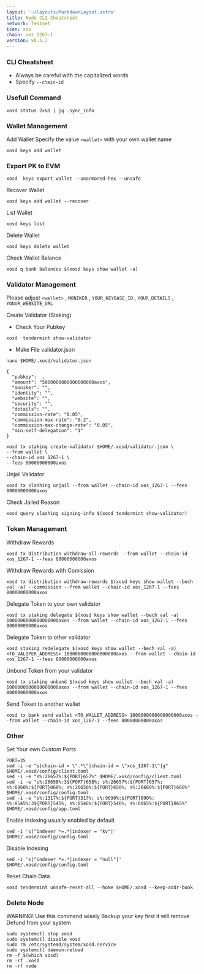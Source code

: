 ```yaml
---
layout: '~/layouts/MarkdownLayout.astro'
title: Node CLI Cheatsheet
network: Testnet
icon: xos
chain: xos_1267-1
version: v0.5.2
---
```


### CLI Cheatsheet

- Always be careful with the capitalized words
- Specify `--chain-id`

### Usefull Command
```
xosd status 2>&1 | jq .sync_info
```

### Wallet Management

Add Wallet
Specify the value `<wallet>` with your own wallet name

```
xosd keys add wallet
```
### Export PK to EVM
```
xosd  keys export wallet --unarmored-hex --unsafe
```

Recover Wallet
```
xosd keys add wallet --recover
```

List Wallet
```
xosd keys list
```

Delete Wallet
```
xosd keys delete wallet
```

Check Wallet Balance
```
xosd q bank balances $(xosd keys show wallet -a)
```

### Validator Management

Please adjust `<wallet>` , `MONIKER` , `YOUR_KEYBASE_ID` , `YOUR_DETAILS` , `YOUUR_WEBSITE_URL`

Create Validator (Staking)
- Check Your Pubkey
```
xosd  tendermint show-validator
```
- Make File validator.json
```
nano $HOME/.xosd/validator.json
```
```
{
  "pubkey":  ,
  "amount": "5000000000000000000axos",
  "moniker": "",
  "identity": "",
  "website": "",
  "security": "",
  "details": "",
  "commission-rate": "0.05",
  "commission-max-rate": "0.2",
  "commission-max-change-rate": "0.05",
  "min-self-delegation": "1"
}
```
```
xosd tx staking create-validator $HOME/.xosd/validator.json \
--from wallet \
--chain-id xos_1267-1 \
--fees 80000000000axos 
```

Unjail Validator
```
xosd tx slashing unjail --from wallet --chain-id xos_1267-1 --fees 80000000000axos
```

Check Jailed Reason
```
xosd query slashing signing-info $(xosd tendermint show-validator)
```

### Token Management

Withdraw Rewards
```
xosd tx distribution withdraw-all-rewards --from wallet --chain-id xos_1267-1 --fees 80000000000axos
```

Withdraw Rewards with Comission
```
xosd tx distribution withdraw-rewards $(xosd keys show wallet --bech val -a) --commission --from wallet --chain-id xos_1267-1 --fees 80000000000axos
```

Delegate Token to your own validator
```
xosd tx staking delegate $(xosd keys show wallet --bech val -a) 1000000000000000000axos --from wallet --chain-id xos_1267-1 --fees 80000000000axos
```

Delegate Token to other validator
```
xosd staking redelegate $(xosd keys show wallet --bech val -a) <TO_VALOPER_ADDRESS> 1000000000000000000axos --from wallet --chain-id xos_1267-1 --fees 80000000000axos
```

Unbond Token from your validator
```
xosd tx staking unbond $(xosd keys show wallet --bech val -a) 1000000000000000000axos --from wallet --chain-id xos_1267-1 --fees 80000000000axos
```

Send Token to another wallet
```
xosd tx bank send wallet <TO_WALLET_ADDRESS> 1000000000000000000axos --from wallet --chain-id xos_1267-1 --fees 80000000000axos
```

### Other

Set Your own Custom Ports

```
PORT=35
sed -i -e "s|chain-id = \".*\"|chain-id = \"xos_1267-1\"|g" $HOME/.xosd/config/client.toml
sed -i -e "s%:26657%:${PORT}657%" $HOME/.xosd/config/client.toml
sed -i -e "s%:26658%:3${PORT}658%; s%:26657%:${PORT}657%; s%:6060%:${PORT}060%; s%:26656%:${PORT}656%; s%:26660%:${PORT}660%" $HOME/.xosd/config/config.toml
sed -i -e "s%:1317%:${PORT}317%; s%:9090%:${PORT}090%; s%:8545%:3${PORT}545%; s%:8546%:${PORT}546%; s%:6065%:${PORT}065%" $HOME/.xosd/config/app.toml
```

Enable Indexing usually enabled by default
```
sed -i 's|^indexer *=.*|indexer = "kv"|' $HOME/.xosd/config/config.toml
```

Disable Indexing
```
sed -i 's|^indexer *=.*|indexer = "null"|' $HOME/.xosd/config/config.toml
```

Reset Chain Data
```
xosd tendermint unsafe-reset-all --home $HOME/.xosd --keep-addr-book
```

### Delete Node

WARNING! Use this command wisely 
Backup your key first it will remove Defund from your system

```
sudo systemctl stop xosd
sudo systemctl disable xosd
sudo rm /etc/systemd/system/xosd.service
sudo systemctl daemon-reload
rm -f $(which xosd)
rm -rf .xosd
rm -rf node
```
